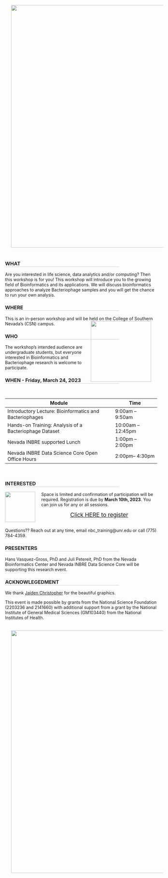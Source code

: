 

<style><!--Page specific style-->
  h1 {color: #000}
  h2 {color: #111}
  h3 {color: #222; border-bottom: 1px solid #ccc; width: 75%;}
  h4 {color: #666}
  .top {color: #ccc; display: inline-block; padding: 25px 0px 5px 0px;}
</style>

<img src="media/img/CSN_banner.png" style="width: 800px; float: top; margin: 20px 20px 20px 20px;">


### WHAT
Are you interested in life science, data analytics and/or computing? Then this workshop is for you! This workshop will introduce you to the growing field of Bioinformatics and its applications. We will discuss bioinformatics approaches to analyze Bacteriophage samples and you will get the chance to run your own analysis.


### WHERE
This is an in-person workshop and will be held on the College of Southern Nevada’s (CSN) campus. <img src="media/img/Bacteria_Graphic_Blue.png" style="width: 200px; float: right; margin: 0px 20px 0px 0px;">


### WHO
The workshop’s intended audience are undergraduate students, but everyone interested in Bioinformatics and Bacteriophage research is welcome to participate. 


### WHEN - **Friday, March 24, 2023**

<br>
<table class="tg">
<thead>
  <tr>
    <th>Module</th>
    <th>Time</th>
  </tr>
</thead>
<tbody>
  <tr>
    <td>Introductory Lecture: Bioinformatics and Bacteriophages</td>
    <td>9:00am – 9:50am</td>
  </tr>
  <tr>
    <td>Hands-on Training:  Analysis of a Bacteriophage Dataset</td>
    <td>10:00am – 12:45pm</td>
  </tr>
    <tr>
    <td>Nevada INBRE supported Lunch</td>
    <td>1:00pm – 2:00pm</td>
  </tr>
    <tr>
    <td>Nevada INBRE Data Science Core Open Office Hours</td>
    <td>2:00pm– 4:30pm</td>
  </tr>
</tbody>
</table>
<br>

### INTERESTED 
<img src="media/img/phage_pink.png" style="width: 100px; float: left; margin: 0px 20px 0px 0px;">Space is limited and confirmation of participation will be required. Registration is due by **March 10th, 2023**. You can join us for any or all sessions. 

<div style="text-align: center"><span style="font-size: 14pt;"><a href="https://nvideaoffice.formstack.com/forms/csn_phagegenomics">Click HERE to register</a> </span></div>

<br>
Questions?? Reach out at any time, email nbc_training@unr.edu or call (775) 784-4359.

### PRESENTERS
Hans Vasquez-Gross, PhD and Juli Petereit, PhD from the Nevada Bioinformatics Center and Nevada INBRE Data Science Core will be supporting this research event. 

### ACKNOWLEGEDMENT
We thank <a href="https://www.linkedin.com/in/jaiden-christopher-0568aa1ba/">Jaiden Christopher</a> for the beautiful graphics.  

This event is made possible by grants from the National Science Foundation (2203236 and 2141660) with additional support from a grant by the National Institute of General Medical Sciences (GM103440) from the National Institutes of Health. 

<img src="media/img/CSN_workshop_banner.png" style="width: 800px; float: center; margin: 20px 20px 20px 20px;"> 

<!-- <img src="media/img/questions.png" style="width: 800px; float: top; margin: 20px 20px 20px 20px;"> -->

<!-- To tackle these types of problems, we can use supervised learning - the branch of Artificial Intelligence that uses labeled data to train algorithms for a particular task! -->

<!-- <a href="https://med.unr.edu/inbre">Nevada INBRE</a> and the <a href="https://www.unr.edu/bioinformatics">Nevada Bioinformatics Center</a> are pleased to announce the upcoming Python for Supervised Machine Learning Bootcamp. Through hands-on learning activities, we will cover  -->

<!--  - Module 1: Basics of Python for Data Science  -->
<!--  - Module 2: Fundamentals of Machine Learning for Classification and Regression  -->

<!-- You will come out of the bootcamp understanding how to wrangle data, build and train both simple and sophisticated models, and evaluate your models in the context of different use cases.  -->

<!-- ## Bootcamp Overview -->

<!-- ### Module I: Python Crash Course -->
<!-- <img src="media/img/Python-Symbol_logo.png" style="width: 80px; float: left; margin: 0px 20px 0px 0px;"> Python is a high-level, general-purpose, and open source programming language. It is emerging as one of the most popular programming languages, both for scientific computing and general use. In the python crash course, we will cover an overview of python and programming fundamentals, and then describe how to use python for data processing, analysis, and visualization. At the end of this module, you will be able to: -->

<!-- - Write and debug basic python code -->
<!-- - Use functions, loops, conditional statements, and more advanced data structures to build higher level programs -->
<!-- - Analyze a dataset using python libraries built for data science -->
<!-- - Process your data for downstream applications, such as machine learning -->

<!-- ### Module II: Fundamentals of Supervised Machine Learning -->
<!-- <img src="media/img/ML_comic4.png" style="width: 300px; float: right; margin: 10px 10px 10px 10px;">Supervised machine learning - the genre of machine learning that learns from past measurements or signals to make predictions on new data - has applications in nearly every field, from biology to art, astronomy to history. In this second part of the course, we will cover the fundamentals of supervised machine learning, working through the intuition behind supervised machine learning models and doing hands-on model development. At the end of this module you, you will be able to: -->

<!-- - Describe the intuition and concepts behind supervised machine learning, from both a high-level overview, and from a technical perspective -->
<!-- - Build, train, and test classification and regression models using python’s machine learning libraries -->
<!-- - Diagnose, tune, and refine your models in order to improve performance -->
<!-- - Identify the use cases and limitations of various machine learning models and datasets -->

<!-- ## Things to Know -->

<!-- ### Audience and Prerequisites -->

<!-- **Everyone** is welcome to apply. No prior knowledge of coding or machine learning are necessary! This bootcamp is intended for novice scientists wanting to become familiar with Python and ML concepts enabling them to applied these methods to their own research endeavors.  -->

<!-- For researchers looking for more advance help in Machine Learning, please send a request to <nbc_training@unr.edu>. -->


<!-- ### Application and Registration Fee -->

<!-- Spots are limited. Application for participation will be due **January 6th, 2023**, apply asap to reserve your spot. Late application may be considered if open seats remain.  -->

<!-- <table class="tg"> -->
<!-- <thead> -->
<!--   <tr> -->
<!--     <th>Module</th> -->
<!--     <th>Date and Time</th> -->
<!--     <th>Registration Fee</th> -->
<!--   </tr> -->
<!-- </thead> -->
<!-- <tbody> -->
<!--   <tr> -->
<!--     <td>Python Crash Course with Introduction to Data Science</td> -->
<!--     <td>January 12 & 13, 2023, 10am - noon, 1 - 4pm</td> -->
<!--     <td>$100</td> -->
<!--   </tr> -->
<!--   <tr> -->
<!--     <td>Fundamentals of Supervised Machine Learning</td> -->
<!--     <td>January 19 & 20, 2023, 10am - noon, 1 - 4pm </td> -->
<!--     <td>$100</td> -->
<!--   </tr> -->
<!-- </tbody> -->
<!-- </table> -->

<!-- <span style="font-size: 10pt;">**Priority will be given to registrations for both modules, but we also welcome registrations for individual modules.**</span> -->
<!-- <span style="font-size: 10pt;">**noon - 1pm: lunch on your own.**</span> -->

<!-- <span style="font-size: 16pt;">**Limited Registration Waivers are available, everyone is welcome to apply!**</span> -->

<!-- **For Students and Postdocs**, application requires: -->

<!-- - Complete online application form -->
<!-- - Indicate 1 academic reference, and provide their contact information in the application form. The application will automatically send them a link to the brief reference form to fill out. All references need to be submitted directly by the author. Your references will not receive the link to the reference form until your application is fully submitted. Please be sure to allow enough time for your references to complete the form by January 9, 2023. -->

<!-- If you are interested in applying for a **Registration Waiver** addition materials are required:  -->

<!-- - Copy of unofficial transcript (not for postdocs) -->
<!-- - Personal statements not to exceed one page should address the following  -->
<!--   - Academic background and research interests -->
<!--   - Why you are interested in this bootcamp and what you hope to gained from this training -->
<!--   - How will this training affect your academic/research/professional career -->
<!--   - Anything else you want to share -->

<!-- <span style="font-size: 16pt; float: center;"><a href="https://nvideaoffice.formstack.com/forms/pythonmachinelearningbootcamp">Click here to be taken to the application form</a></span> -->

<!-- **Faculty application** requires: -->

<!-- - Complete online application form -->
<!-- - Limited **Registration Waivers** are available, must indicate why one cannot self-support their attendance   -->

<!-- <span style="font-size: 16pt; float: center;"><a href="https://nvideaoffice.formstack.com/forms/pythonmachinelearningbootcamp_fac">Click here to be taken to the faculty application form</a></span> -->


<!-- Application is open until **January 6, 2023**. Completed applications will be reviewed weekly until the closing date and applicants will be notified.  -->



<!-- ### Additional Information -->

<!-- <img src="media/img/machine_learning_comic.png" style="width: 300px; float: right; margin: 10px 10px 10px 10px;">Coordinator: Juli Petereit, <jpetereit@unr.edu>  -->

<!-- Instructor:  Brianna Sierra Chrisman -->

<!-- Important:  -->

<!-- - Student applications will receive priority -->
<!-- - Attendance is required in-person -->
<!-- - No-show policy: the associated lab/PI will be charged the registration fee even when a waiver was granted. In other words, if you don't intend to actually be there, don't register and take a spot from another student  -->
<!-- - Certificate of Completion will be provided when attending both modules -->


<!-- ## Acknowledgements -->

<!-- This bootcamp is partially supported by a grant from the National Institute of General Medical Sciences (GM103440) from the National Institutes of Health. -->

<!-- Comics thanks to https://xkcd.com/.  -->


